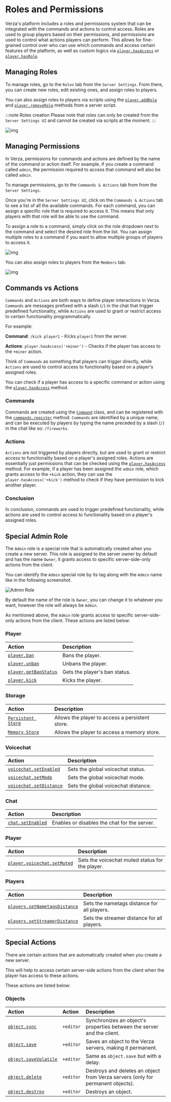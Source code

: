 # Roles and Permissions

Verza's platform includes a roles and permissions system that can be integrated with the commands and actions to control access. Roles are used to group players based on their permissions, and permissions are used to control what actions players can perform. This allows for fine-grained control over who can use which commands and access certain features of the platform, as well as custom logics via [`player.hasAccess`](/sdk/managers/player/hasAccess) or [`player.hasRole`](/sdk/managers/player/hasRole).

## Managing Roles

To manage roles, go to the `Roles` tab from the `Server Settings`. From there, you can create new roles, edit existing ones, and assign roles to players.

You can also assign roles to players via scripts using the [`player.addRole`](/sdk/managers/player/addRole) and [`player.removeRole`](/sdk/managers/player/removeRole) methods from a server script.

:::note Roles creation
Please note that roles can only be created from the `Server Settings UI` and cannot be created via scripts at the moment.
:::

![img](https://i.gyazo.com/abbb1ca542775bc5432c3e2faa795002.png)

## Managing Permissions

In Verza, permissions for commands and actions are defined by the name of the command or action itself. For example, if you create a command called `admin`, the permission required to access that command will also be called `admin`.

To manage permissions, go to the `Commands & Actions` tab from from the `Server Settings`.

Once you're in the `Server Settings UI`, click on the `Commands & Actions` tab to see a list of all the available commands. For each command, you can assign a specific role that is required to access it. This means that only players with that role will be able to use the command.

To assign a role to a command, simply click on the role dropdown next to the command and select the desired role from the list. You can assign multiple roles to a command if you want to allow multiple groups of players to access it.

![img](https://i.gyazo.com/e669276f70d6512dac5b71df4c886a3f.png)

You can also assign roles to players from the `Members` tab:

![img](https://i.gyazo.com/160547c19fb2e31fecd77737f15278af.png)

## Commands vs Actions

`Commands` and `Actions` are both ways to define player interactions in Verza. `Commands` are messages prefixed with a slash (`/`) in the chat that trigger predefined functionality, while `Actions` are used to grant or restrict access to certain functionality programmatically.

For example:

**Command**: `/kick player1` - Kicks `player1` from the server.

**Actions**: `player.hasAccess('+miner')` - Checks if the player has access to the `+miner` action.

Think of `Commands` as something that players can trigger directly, while `Actions` are used to control access to functionality based on a player's assigned roles.

You can check if a player has access to a specific command or action using the [`player.hasAccess`](/sdk/managers/player/hasAccess) method.

### Commands

Commands are created using the [`Command`](/sdk/types/Command) class, and can be registered with the [`commands.register`](/sdk/managers/commands/register) method. `Commands` are identified by a unique name, and can be executed by players by typing the name preceded by a slash (`/`) in the chat like so: `/fireworks`.

### Actions

`Actions` are not triggered by players directly, but are used to grant or restrict access to functionality based on a player's assigned roles. Actions are essentially just permissions that can be checked using the [`player.hasAccess`](/sdk/managers/player/hasAccess) method. For example, if a player has been assigned the `admin` role, which grants access to the `+kick` action, they can use the `player.hasAccess('+kick')` method to check if they have permission to kick another player.

### Conclusion

In conclusion, commands are used to trigger predefined functionality, while actions are used to control access to functionality based on a player's assigned roles.

## Special Admin Role

The `Admin` role is a special role that is automatically created when you create a new server. This role is assigned to the server owner by default and has the name `Owner`, it grants access to specific server-side-only actions from the client.

You can identify the `Admin` special role by its tag along with the `Admin` name like in the following screenshot.

![Admin Role](https://i.gyazo.com/0b15924d7b87a1f95e53f2640492c41c.png)

By default the name of the role is `Owner`, you can change it to whatever you want, however the role will always be `Admin`.

As mentioned above, the `Admin` role grants access to specific server-side-only actions from the client. These actions are listed below:

### Player

| Action                                                     | Description                   |
| :--------------------------------------------------------- | :---------------------------- |
| [`player.ban`](/sdk/managers/player/ban)                   | Bans the player.              |
| [`player.unban`](/sdk/managers/player/unban)               | Unbans the player.            |
| [`player.getBanStatus`](/sdk/managers/player/getBanStatus) | Gets the player's ban status. |
| [`player.kick`](/sdk/managers/player/kick)                 | Kicks the player.             |

### Storage

| Action                                                   | Description                                     |
| :------------------------------------------------------- | :---------------------------------------------- |
| [`Persistent Store`](/concepts/storage#persistent-store) | Allows the player to access a persistent store. |
| [`Memory Store`](/concepts/storage/#memory-store)        | Allows the player to access a memory store.     |

### Voicechat

| Action                                                         | Description                         |
| :------------------------------------------------------------- | :---------------------------------- |
| [`voicechat.setEnabled`](/sdk/managers/voicechat/setEnabled)   | Sets the global voicechat status.   |
| [`voicechat.setMode`](/sdk/managers/voicechat/setMode)         | Sets the global voicechat mode.     |
| [`voicechat.setDistance`](/sdk/managers/voicechat/setDistance) | Sets the global voicechat distance. |

### Chat

| Action                                             | Description                                  |
| :------------------------------------------------- | :------------------------------------------- |
| [`chat.setEnabled`](/sdk/managers/chat/setEnabled) | Enables or disables the chat for the server. |

### Player

| Action                                                                 | Description                                     |
| :--------------------------------------------------------------------- | :---------------------------------------------- |
| [`player.voicechat.setMuted`](/sdk/managers/player/voicechat/setMuted) | Sets the voicechat muted status for the player. |

### Players

| Action                                                                     | Description                                 |
| :------------------------------------------------------------------------- | :------------------------------------------ |
| [`players.setNametagsDistance`](/sdk/managers/players/setNametagsDistance) | Sets the nametags distance for all players. |
| [`players.setStreamerDistance`](/sdk/managers/players/setStreamerDistance) | Sets the streamer distance for all players. |

## Special Actions

There are certain actions that are automatically created when you create a new server.

This will help to access certain server-side actions from the client when the player has access to these actions.

These actions are listed below:

### Objects

| Action                                                     | Action    | Description                                                                     |
| :--------------------------------------------------------- | :-------- | :------------------------------------------------------------------------------ |
| [`object.sync`](/sdk/managers/object/sync)                 | `+editor` | Synchronizes an object's properties between the server and the client.          |
| [`object.save`](/sdk/managers/object/save)                 | `+editor` | Saves an object to the Verza servers, making it permanent.                      |
| [`object.saveVolatile`](/sdk/managers/object/saveVolatile) | `+editor` | Same as `object.save` but with a delay.                                         |
| [`object.delete`](/sdk/managers/object/delete)             | `+editor` | Destroys and deletes an object from Verza servers (only for permanent objects). |
| [`object.destroy`](/sdk/managers/object/destroy)           | `+editor` | Destroys an object.                                                             |
